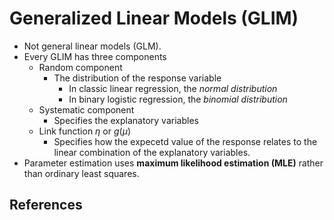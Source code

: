 # Generalized Linear Models (GLIM)

- Not general linear models (GLM).
- Every GLIM has three components
    - Random component
        - The distribution of the response variable
            - In classic linear regression, the _normal distribution_
            - In binary logistic regression, the _binomial distribution_
    - Systematic component
        - Specifies the explanatory variables
    - Link function $\eta$ or $g(\mu)$
        - Specifies how the expecetd value of the response relates to the linear combination of the explanatory variables.
- Parameter estimation uses **maximum likelihood estimation (MLE)** rather than ordinary least squares.

## References